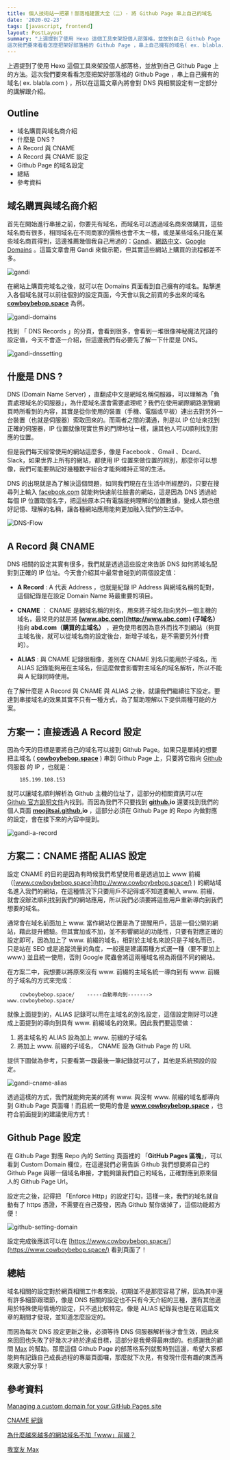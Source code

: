 ```yaml
---
title: 個人技術站一把罩！部落格建置大全（二）- 將 Github Page 串上自己的域名
date: '2020-02-23'
tags: [javascript, frontend]
layout: PostLayout
summary: "上週提到了使用 Hexo 這個工具來架設個人部落格，並放到自己 Github Page 上的方法。
這次我們要來看看怎麼把架好部落格的 Github Page ，串上自己擁有的域名( ex. blabla.com ) "
---
```


上週提到了使用 Hexo 這個工具來架設個人部落格，並放到自己 Github Page 上的方法。這次我們要來看看怎麼把架好部落格的 Github Page ，串上自己擁有的域名( ex. blabla.com ) ，所以在這篇文章內將會對 DNS 與相關設定有一定部分的講解跟介紹。

## Outline

- 域名購買與域名商介紹
- 什麼是 DNS ?
- A Record 與 CNAME
- A Record 與 CNAME 設定
- Github Page 的域名設定
- 總結
- 參考資料

## 域名購買與域名商介紹

首先在開始進行串接之前，你要先有域名，而域名可以透過域名商來做購買，這些域名商有很多，相同域名在不同商家的價格也會不太ㄧ樣，或是某些域名只能在某些域名商買得到，這邊推薦幾個我自己用過的：[Gandi](https://www.gandi.net/en)、[網路中文](https://www.net-chinese.com.tw/nc/)、[Google Domains](https://domains.google/) 。這篇文章會用 Gandi 來做示範，但其實這些網站上購買的流程都差不多。

![gandi](/static/images/blog/frontend/hexo-github-page-2/gandi.png)

在網站上購買完域名之後，就可以在 Domains 頁面看到自己擁有的域名。點擊進入各個域名就可以前往個別的設定頁面，今天會以我之前買的多出來的域名 **[cowboybebop.space](http://cowboybebop.space)** 為例。

![gandi-domains](/static/images/blog/frontend/hexo-github-page-2/gandi-domains.png)

找到 「 DNS Records 」的分頁，會看到很多，會看到一堆很像神秘魔法咒語的設定值，今天不會逐一介紹，但這邊我們有必要先了解一下什麼是 DNS。

![gandi-dnssetting](/static/images/blog/frontend/hexo-github-page-2/gandi-dnssetting.png)

## 什麼是 DNS ?

DNS (Domain Name Server) ，直翻成中文是網域名稱伺服器，可以理解為「負責處理域名的伺服器」，為什麼域名還會需要處理呢？我們在使用網際網路瀏覽網頁時所看到的內容，其實是從你使用的裝置（手機、電腦或平板）連出去對另外一台裝置（也就是伺服器）索取回來的。而兩者之間的溝通，則是以 IP 位址來找到正確的伺服器，IP 位置就像現實世界的門牌地址ㄧ樣，讓其他人可以順利找到對應的位置。

但是我們每天經常使用的網站這麼多，像是 Facebook 、Gmail 、Dcard、Slack，如果世界上所有的網站，都使用 IP 位置來做位置的辨別，那麼你可以想像，我們可能要熟記好幾種數字組合才能夠維持正常的生活。

DNS 的出現就是為了解決這個問題，如同我們現在在生活中所經歷的，只要在搜尋列上輸入 [facebook.com](http://facebook.com) 就能夠快速前往臉書的網站，這是因為 DNS 透過給每個 IP 位置取個名字，把這些原本只有電腦能夠理解的位置數據，變成人類也很好記憶、理解的名稱，讓各種網站應用能夠更加融入我們的生活中。

![DNS-Flow](/static/images/blog/frontend/hexo-github-page-2/DNS-Flow.jpg)

## A Record 與 CNAME

DNS 相關的設定其實有很多，我們就是透過這些設定來告訴 DNS 如何將域名配對到正確的 IP 位址。今天會介紹其中最常會碰到的兩個設定值：

- **A Record** : A 代表 Address ，也就是紀錄 IP Address 與網域名稱的配對，這個紀錄是在設定 Domain Name 時最重要的項目。

- **CNAME** ： CNAME 是網域名稱的別名，用來將子域名指向另外一個主機的域名，最常見的就是將 **[www.abc.com](http://www.abc.com) (子域名）** 指向 **abd.com（購買的主域名）** ，避免使用者因為意外而找不到網站（夠買主域名後，就可以從域名商的設定後台，新增子域名，是不需要另外付費的）。

- **ALIAS** : 與 CNAME 記錄很相像，差別在 CNAME 別名只能用於子域名，而 ALIAS 記錄能夠用在主域名，但這麼做會影響對主域名的域名解析，所以不能與 A 紀錄同時使用。

在了解什麼是 A Record 與 CNAME 與 ALIAS 之後，就讓我們繼續往下設定。要達到串接域名的效果其實不只有一種方式，為了幫助理解以下提供兩種可能的方案。

## 方案一：直接透過 A Record 設定

因為今天的目標是要將自己的域名可以接到 Github Page。如果只是單純的想要把主域名 ( **[cowboybebop.space](http://cowboybebop.space)** ) 串到 Github Page 上，只要將它指向 [Github](http://github.com) 伺服器 的 IP ，也就是：

```
    185.199.108.153
```

就可以讓域名順利解析為 Github 主機的位址了，這部分的相關資訊可以在 [Github 官方說明文件](https://help.github.com/en/github/working-with-github-pages/managing-a-custom-domain-for-your-github-pages-site#configuring-an-apex-domain)內找到。而因為我們不只要找到 **[github.](http://github.com)io** 還要找到我們的個人頁面 **[moojitsai.github.](http://moojitsai.github.com)io** ，這部分必須在 Github Page 的 Repo 內做對應的設定，會在接下來的內容中提到。

![gandi-a-record](/static/images/blog/frontend/hexo-github-page-2/gandi-a-record.png)

## 方案二：CNAME 搭配 ALIAS 設定

設定 CNAME 的目的是因為有時候我們希望使用者是透過加上 www 前綴（[www.cowboybebop.space](http://www.cowboybebop.space/) ) 的網站域名進入我們的網站，在這種情況下只要用戶不記得或不知道要輸入 www. 前綴，就會沒辦法順利找到我們的網站應用，所以我們必須要將這些用戶重新導向到我們想要的域名。

通常會在域名前面加上 www. 當作網站位置是為了提醒用戶，這是一個公開的網站，藉此提升體驗。但其實加或不加，並不影響網站的功能性，只要有對應正確的設定即可，因為加上了 www. 前綴的域名，相對於主域名來說只是子域名而已，只是站在 SEO 或是追蹤流量的角度，一般還是建議兩種方式選一種（要不要加上 www.) 並且統一使用，否則 Google 爬蟲會將這兩種域名視為兩個不同的網站。

在方案二中，我想要以將原來沒有 www. 前綴的主域名統一導向到有 www. 前綴的子域名的方式來完成：

```
    cowboybebop.space/    -----自動導向到------->    www.cowboybebop.space/
```

就像上面提到的，ALIAS 記錄可以用在主域名的別名設定，這個設定剛好可以達成上面提到的導向到具有 www. 前綴域名的效果。因此我們要這麼做：

1. 將主域名的 ALIAS 設為加上 www. 前綴的子域名
2. 將加上 www. 前綴的子域名， CNAME 設為 Github Page 的 URL

提供下圖做為參考，只要看第一跟最後一筆紀錄就可以了，其他是系統預設的設定。

![gandi-cname-alias](/static/images/blog/frontend/hexo-github-page-2/gandi-cname-alias.png)

透過這樣的方式，我們就能夠完美的將有 www. 與沒有 www. 前綴的域名都導向到 Github Page 頁面囉！而且統一使用的會是 **www.cowboybebop.space** ，也符合前面提到的建議使用方式！

## Github Page 設定

在 Github Page 對應 Repo 內的 Setting 頁面裡的 「**GitHub Pages 區塊**」，可以看到 Custom Domain 欄位，在這邊我們必需告訴 Github 我們想要將自己的 Github Page 與哪一個域名串接，才能夠讓我們自己的域名，正確對應到原來個人的 Github Page Url。

設定完之後，記得把 「Enforce Http」的設定打勾，這樣一來，我們的域名就自動有了 https 憑證，不需要在自己簽發，因為 Github 幫你做掉了，這個功能超方便！

![github-setting-domain](/static/images/blog/frontend/hexo-github-page-2/github-setting-domain.png)

設定完成後應該可以在 [https://www.cowboybebop.space/](https://www.cowboybebop.space/) 看到頁面了！

## 總結

域名相關的設定對於網頁相關工作者來說，初期並不是那麼容易了解，因為其中還有許多細節跟環節，像是 DNS 相關的設定也不只有今天介紹的三種，還有其他適用於特殊使用情境的設定，只不過比較特定。像是 ALIAS 紀錄我也是在寫這篇文章的期間才發現，並知道怎麼設定的。

而因為每次 DNS 設定更新之後，必須等待 DNS 伺服器解析後才會生效，因此來來回回也失敗了好幾次才終於達成目標，這部分是我覺得最麻煩的。也感謝我的顧問 [Max](https://maxchou.dev/) 的幫助。那麼這個 Github Page 的部落格系列就暫時到這邊，希望大家都能夠有記錄自己成長過程的專屬頁面囉，那麼就下次見，有發現什麼有趣的東西再來跟大家分享！

## 參考資料

[Managing a custom domain for your GitHub Pages site](https://help.github.com/en/github/working-with-github-pages/managing-a-custom-domain-for-your-github-pages-site#configuring-an-apex-domain)

[CNAME 紀錄](https://docs.gandi.net/zh-hant/domain_names/faq/record_types/cname_record.html)

[為什麼越來越多的網站域名不加「www」前綴？](https://www.zhihu.com/question/20414602)

[我室友 Max](https://maxchou.dev/)
